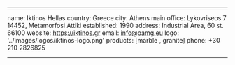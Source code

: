 ---

name: Iktinos Hellas
country: Greece
city: Athens
main office: Lykovriseos 7 14452, Metamorfosi Attiki
established: 1990
address: Industrial Area, 60 st. 66100
website: https://iktinos.gr
email: info@pamg.eu
logo: '../images/logos/iktinos-logo.png'
products: [marble , granite]
phone: +30 210 2826825

---